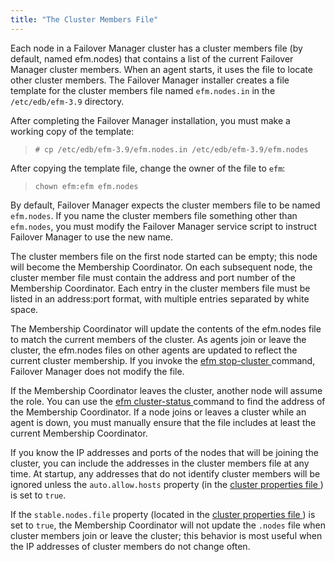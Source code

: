 ```yaml
---
title: "The Cluster Members File"
---
```


<div id="cluster_members" class="registered_link"></div>


Each node in a Failover Manager cluster has a cluster members file (by default, named efm.nodes) that contains a list of the current Failover Manager cluster members. When an agent starts, it uses the file to locate other cluster members. The Failover Manager installer creates a file template for the cluster members file named `efm.nodes.in` in the `/etc/edb/efm-3.9` directory.

After completing the Failover Manager installation, you must make a working copy of the template:

> `# cp /etc/edb/efm-3.9/efm.nodes.in /etc/edb/efm-3.9/efm.nodes`

After copying the template file, change the owner of the file to `efm`:

> `chown efm:efm efm.nodes`

By default, Failover Manager expects the cluster members file to be named `efm.nodes`. If you name the cluster members file something other than `efm.nodes`, you must modify the Failover Manager service script to instruct Failover Manager to use the new name.

The cluster members file on the first node started can be empty; this node will become the Membership Coordinator. On each subsequent node, the cluster member file must contain the address and port number of the Membership Coordinator. Each entry in the cluster members file must be listed in an address:port format, with multiple entries separated by white space.

The Membership Coordinator will update the contents of the efm.nodes file to match the current members of the cluster. As agents join or leave the cluster, the efm.nodes files on other agents are updated to reflect the current cluster membership. If you invoke the [efm stop-cluster ](../07_using_efm_utility#efm_stop_cluster) command, Failover Manager does not modify the file.

If the Membership Coordinator leaves the cluster, another node will assume the role. You can use the [efm cluster-status ](../07_using_efm_utility#efm_cluster_status) command to find the address of the Membership Coordinator. If a node joins or leaves a cluster while an agent is down, you must manually ensure that the file includes at least the current Membership Coordinator.

If you know the IP addresses and ports of the nodes that will be joining the cluster, you can include the addresses in the cluster members file at any time. At startup, any addresses that do not identify cluster members will be ignored unless the `auto.allow.hosts` property (in the [cluster properties file ](#auto.allow.hosts)) is set to `true`.

If the `stable.nodes.file` property (located in the [cluster properties file ](#auto.allow.hosts)) is set to `true`, the Membership Coordinator will not update the `.nodes` file when cluster members join or leave the cluster; this behavior is most useful when the IP addresses of cluster members do not change often.
